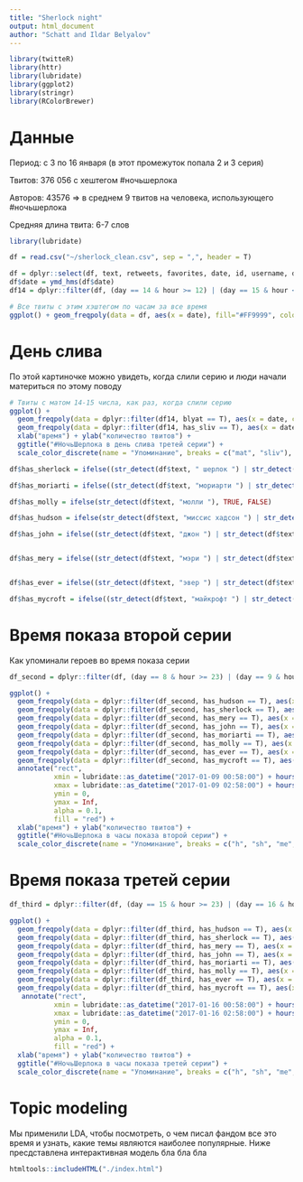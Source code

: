 ```yaml
---
title: "Sherlock night"
output: html_document
author: "Schatt and Ildar Belyalov"
---
```




```r
library(twitteR)
library(httr)
library(lubridate)
library(ggplot2)
library(stringr)
library(RColorBrewer)

```


# Данные


Период: с 3 по 16 января (в этот промежуток попала 2 и 3 серия)

Твитов: 376 056 с хештегом #ночьшерлока

Авторов: 43576 => в среднем 9 твитов на человека, использующего #ночьшерлока

Средняя длина твита: 6-7 слов 


```r
library(lubridate)

df = read.csv("~/sherlock_clean.csv", sep = ",", header = T)

df = dplyr::select(df, text, retweets, favorites, date, id, username, day, hour, minute, has_image, has_sliv, blyat, textid)
df$date = ymd_hms(df$date)
df14 = dplyr::filter(df, (day == 14 & hour >= 12) | (day == 15 & hour <= 4))

# Все твиты с этим хэштегом по часам за все время
ggplot() + geom_freqpoly(data = df, aes(x = date), fill="#FF9999", colour="black", binwidth = 3500) + xlab("дата") + ylab("количество твитов") + ggtitle("#НочьШерлока")

```


# День слива

По этой картиночке можно увидеть, когда слили серию и люди начали материться по этому поводу


```r
# Твиты с матом 14-15 числа, как раз, когда слили серию
ggplot() + 
  geom_freqpoly(data = dplyr::filter(df14, blyat == T), aes(x = date, colour = "mat"), binwidth = 500) + 
  geom_freqpoly(data = dplyr::filter(df14, has_sliv == T), aes(x = date, colour = "sliv"), binwidth = 500) + 
  xlab("время") + ylab("количество твитов") + 
  ggtitle("#НочьШерлока в день слива третей серии") +
  scale_color_discrete(name = "Упоминание", breaks = c("mat", "sliv"), labels = c("Мат", "Слив"))
```

```r

df$has_sherlock = ifelse((str_detect(df$text, " шерлок ") | str_detect(df$text, " шерлоку ") | str_detect(df$text, " шерлока ")), TRUE, FALSE)

df$has_moriarti = ifelse((str_detect(df$text, "мориарти ") | str_detect(df$text, "джим ") | str_detect(df$text, "джиму ")), TRUE, FALSE)

df$has_molly = ifelse(str_detect(df$text, "молли "), TRUE, FALSE)

df$has_hudson = ifelse(str_detect(df$text, "миссис хадсон ") | str_detect(df$text, "хадсон "), TRUE, FALSE)

df$has_john = ifelse((str_detect(df$text, "джон ") | str_detect(df$text, "джону ") | str_detect(df$text, "джона ") | str_detect(df$text, "ватсон ") | str_detect(df$text, "ватсону ")), TRUE, FALSE)


df$has_mery = ifelse((str_detect(df$text, "мэри ") | str_detect(df$text, "мери ")), TRUE, FALSE)


df$has_ever = ifelse((str_detect(df$text, "эвер ") | str_detect(df$text, "эвэр ")), TRUE, FALSE)

df$has_mycroft = ifelse((str_detect(df$text, "майкрофт ") | str_detect(df$text, "майкрофта ") | str_detect(df$text, "майкрофту ")), TRUE, FALSE)

```

# Время показа второй серии

Как упоминали героев во время показа серии

```r

df_second = dplyr::filter(df, (day == 8 & hour >= 23) | (day == 9 & hour <= 2))

ggplot() + 
  geom_freqpoly(data = dplyr::filter(df_second, has_hudson == T), aes(x = date, colour = "h"), binwidth = 500) + 
  geom_freqpoly(data = dplyr::filter(df_second, has_sherlock == T), aes(x = date, colour = "sh"), binwidth = 500) + 
  geom_freqpoly(data = dplyr::filter(df_second, has_mery == T), aes(x = date, colour = "me"), binwidth = 500) + 
  geom_freqpoly(data = dplyr::filter(df_second, has_john == T), aes(x = date, colour = "j"), binwidth = 500) + 
  geom_freqpoly(data = dplyr::filter(df_second, has_moriarti == T), aes(x = date, colour = "mo"), binwidth = 500) + 
  geom_freqpoly(data = dplyr::filter(df_second, has_molly == T), aes(x = date, colour = "mol"), binwidth = 500) +
  geom_freqpoly(data = dplyr::filter(df_second, has_ever == T), aes(x = date, colour = "e"), binwidth = 500) +
  geom_freqpoly(data = dplyr::filter(df_second, has_mycroft == T), aes(x = date, colour = "my"), binwidth = 500) +
  annotate("rect", 
           xmin = lubridate::as_datetime("2017-01-09 00:58:00") + hours(2),
           xmax = lubridate::as_datetime("2017-01-09 02:58:00") + hours(2),
           ymin = 0,
           ymax = Inf,
           alpha = 0.1,
           fill = "red") + 
  xlab("время") + ylab("количество твитов") + 
  ggtitle("#НочьШерлока в часы показа второй серии") +
  scale_color_discrete(name = "Упоминание", breaks = c("h", "sh", "me", "j", "mo", "mol", "e", "my"), labels = c("Хадсон", "Шерлок", "Мэри", "Джон", "Мориарти", "Молли","Эвер", "Майкрофт"))

```


# Время показа третей серии

```r

df_third = dplyr::filter(df, (day == 15 & hour >= 23) | (day == 16 & hour <= 2))

ggplot() + 
  geom_freqpoly(data = dplyr::filter(df_third, has_hudson == T), aes(x = date, colour = "h"), binwidth = 500) + 
  geom_freqpoly(data = dplyr::filter(df_third, has_sherlock == T), aes(x = date, colour = "sh"), binwidth = 500) + 
  geom_freqpoly(data = dplyr::filter(df_third, has_mery == T), aes(x = date, colour = "me"), binwidth = 500) + 
  geom_freqpoly(data = dplyr::filter(df_third, has_john == T), aes(x = date, colour = "j"), binwidth = 500) + 
  geom_freqpoly(data = dplyr::filter(df_third, has_moriarti == T), aes(x = date, colour = "mo"), binwidth = 500) + 
  geom_freqpoly(data = dplyr::filter(df_third, has_molly == T), aes(x = date, colour = "mol"), binwidth = 500) +
  geom_freqpoly(data = dplyr::filter(df_third, has_ever == T), aes(x = date, colour = "e"), binwidth = 500) +
  geom_freqpoly(data = dplyr::filter(df_third, has_mycroft == T), aes(x = date, colour = "my"), binwidth = 500) +
   annotate("rect", 
           xmin = lubridate::as_datetime("2017-01-16 00:58:00") + hours(2),
           xmax = lubridate::as_datetime("2017-01-16 02:58:00") + hours(2),
           ymin = 0,
           ymax = Inf,
           alpha = 0.1,
           fill = "red") + 
  xlab("время") + ylab("количество твитов") + 
  ggtitle("#НочьШерлока в часы показа третей серии") +
  scale_color_discrete(name = "Упоминание", breaks = c("h", "sh", "me", "j", "mo", "mol", "e", "my"), labels = c("Хадсон", "Шерлок", "Мэри", "Джон", "Мориарти", "Молли", "Эвер", "Майкрофт"))
```


# Topic modeling

Мы применили LDA, чтобы посмотреть, о чем писал фандом все это время и узнать, какие темы являются наиболее популярные. Ниже пресдставлена интерактивная модель бла бла бла


```r

htmltools::includeHTML("./index.html")

```

